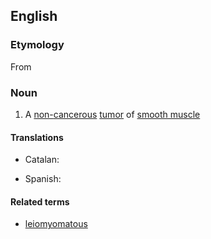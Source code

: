 ==English==
{{wikipedia}}

===Etymology===
From {{af|en|leio-|myoma}}

===Noun===
{{en-noun|s|leiomyomata}}

# {{lb|en|pathology}} A [[non-]][[cancerous]] [[tumor]] of [[smooth muscle]]

====Translations====
{{trans-top|tumor of the smooth muscle}}
* Catalan: {{t|ca|liomioma|m}}
{{trans-mid}}
* Spanish: {{t|es|leiomioma|m}}
{{trans-bottom}}

====Related terms====
* [[leiomyomatous]]
